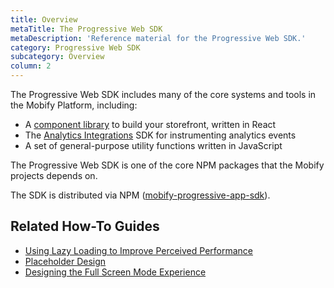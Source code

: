 ```yaml
---
title: Overview
metaTitle: The Progressive Web SDK
metaDescription: 'Reference material for the Progressive Web SDK.'
category: Progressive Web SDK
subcategory: Overview
column: 2
---
```


The Progressive Web SDK includes many of the core systems and tools in the Mobify Platform, including:

- A [component library](/apis-and-sdks/component-library) to build your storefront, written in React
- The [Analytics Integrations](/apis-and-sdks/progressive-web-sdk/analytics-integrations/overview) SDK for instrumenting analytics events
- A set of general-purpose utility functions written in JavaScript

The Progressive Web SDK is one of the core NPM packages that the Mobify projects depends on.

The SDK is distributed via NPM ([mobify-progressive-app-sdk](https://www.npmjs.com/package/mobify-progressive-app-sdk)).

## Related How-To Guides

- [Using Lazy Loading to Improve Perceived Performance](../how-to-guides/categories/design/performant-product-loading-strategy)
- [Placeholder Design](../how-to-guides/categories/design/placeholders-design)
- [Designing the Full Screen Mode Experience](../how-to-guides/categories/design/designing-the-full-screen-mode-experience)
